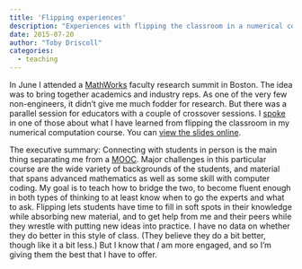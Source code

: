 ```yaml
---
title: 'Flipping experiences'
description: "Experiences with flipping the classroom in a numerical computation course."
date: 2015-07-20
author: "Toby Driscoll"
categories:
  - teaching
---
```




  In June I attended a [MathWorks](http://mathworks.com) faculty research summit in Boston. The idea was to bring together academics and industry reps. As one of the very few non-engineers, it didn't give me much fodder for research. But there was a parallel session for educators with a couple of crossover sessions. I [spoke](/talk/2015-flipping-experiences/) in one of those about what I have learned from flipping the classroom in my numerical computation course.  You can [view the slides online](https://www.icloud.com/keynote/0vEAS1_9IWdUXSTHO-98-ECzg#Flipping-classroom).

  The executive summary: Connecting with students in person is the main thing separating me from a [MOOC](https://www.coursera.org/course/scicomp). Major challenges in this particular course are the wide variety of backgrounds of the students, and material that spans advanced mathematics as well as some skill with computer coding. My goal is to teach how to bridge the two, to become fluent enough in both types of thinking to at least know when to go the experts and what to ask. Flipping lets students have time to fill in soft spots in their knowledge while absorbing new material, and to get help from me and their peers while they wrestle with putting new ideas into practice. I have no data on whether they do better in this style of class. (They believe they do a bit better, though like it a bit less.) But I know that *I* am more engaged, and so I'm giving them the best that I have to offer.


